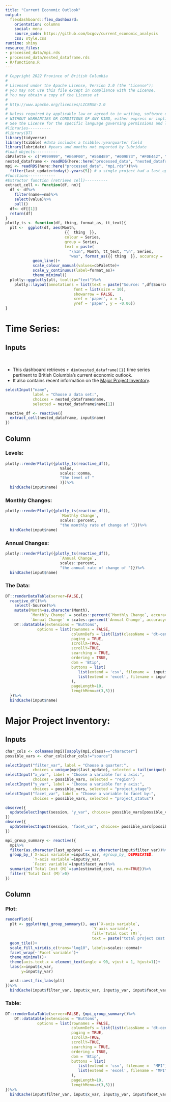 ```yaml
---
title: "Current Economic Outlook"
output:
  flexdashboard::flex_dashboard:
    orientation: columns
    social: menu
    source_code: https://github.com/bcgov/current_economic_analysis
    css: style.css
runtime: shiny
resource_files:
- processed_data/mpi.rds
- processed_data/nested_dataframe.rds
- R/functions.R
---
```

  
```r
# Copyright 2022 Province of British Columbia
#
# Licensed under the Apache License, Version 2.0 (the "License");
# you may not use this file except in compliance with the License.
# You may obtain a copy of the License at
#
# http://www.apache.org/licenses/LICENSE-2.0
#
# Unless required by applicable law or agreed to in writing, software distributed under the License is distributed on an "AS IS" BASIS,
# WITHOUT WARRANTIES OR CONDITIONS OF ANY KIND, either express or implied.
# See the License for the specific language governing permissions and limitations under the License.
#libraries----------
#library(DT)
library(tidyverse)
library(tsibble) #data includes a tsibble::yearquarter field
library(lubridate) #years and months not exported by lubridate
#load objects----------
cbPalette <- c("#999999", "#E69F00", "#56B4E9", "#009E73", "#F0E442", "#0072B2", "#D55E00", "#CC79A7")
nested_dataframe <- readRDS(here::here("processed_data", "nested_dataframe.rds"))
mpi <- readRDS(here::here("processed_data", "mpi.rds"))%>%
  filter(last_update>today()-years(5)) # a single project had a last_update value of 2016?
#functions------------
#Extractor function (retrieve cell)---------- 
extract_cell <- function(df, nm){
  df <- df%>%
    filter(name==nm)%>%
    select(value)%>%
    pull()
  df<- df[[1]]
  return(df)
}
plotly_ts <- function(df, thing, format_as, tt_text){
  plt <-  ggplot(df, aes(Month, 
                          {{  thing  }}, 
                          colour = Series,
                          group = Series,
                          text = paste(
                            "\nIn", Month, tt_text, "\n", Series,   
                            "was", format_as({{ thing  }}, accuracy = .01))))+
            geom_line()+
            scale_colour_manual(values=cbPalette)+
            scale_y_continuous(label=format_as)+
            theme_minimal()
  plotly::ggplotly(plt, tooltip="text")%>%
    plotly::layout(annotations = list(text = paste("Source: ",df$Source[1]),
                              font = list(size = 10),
                              showarrow = FALSE,
                              xref = 'paper', x = 1,
                              yref = 'paper', y = -0.06))
}
```


Time Series:
=====================================  
 
 Inputs {.sidebar}
-------------------------------------

<br>

- This dashboard retrieves `r dim(nested_dataframe)[1]` time series pertinent to British Columbia's current economic outlook. 
- It also contains recent information on the [Major Project Inventory](https://richard-martin.shinyapps.io/Major_Project_Inventory/).


```r
selectInput("name", 
            label = "Choose a data set:",
            choices = nested_dataframe$name, 
            selected = nested_dataframe$name[1])

reactive_df <- reactive({
  extract_cell(nested_dataframe, input$name)
})
```




Column {.tabset}
-----------------------------------------------------------------------

### Levels:

```r
plotly::renderPlotly({plotly_ts(reactive_df(), 
                        Value, 
                        scales::comma,
                        "the level of "
                        )})%>%
  bindCache(input$name)
```

### Monthly Changes:

```r
plotly::renderPlotly({plotly_ts(reactive_df(),
                        `Monthly Change`, 
                        scales::percent,
                        "the monthly rate of change of ")})%>%
  bindCache(input$name)
```

### Annual Changes:

```r
plotly::renderPlotly({plotly_ts(reactive_df(), 
                        `Annual Change`, 
                        scales::percent,
                        "the annual rate of change of ")})%>%
  bindCache(input$name)
```

### The Data:
  
```r
DT::renderDataTable(server=FALSE,{
  reactive_df()%>%
    select(-Source)%>%
    mutate(Month=as.character(Month),
           `Monthly Change` = scales::percent(`Monthly Change`, accuracy=.1),
           `Annual Change` = scales::percent(`Annual Change`, accuracy=.1))%>%
    DT::datatable(extensions = "Buttons", 
              options = list(rownames = FALSE, 
                             columnDefs = list(list(className = 'dt-center', targets = "_all")),
                             paging = TRUE,
                             scrollX=TRUE,
                             scrollY=TRUE,
                             searching = TRUE,
                             ordering = TRUE,
                             dom = 'Btip',
                             buttons = list(
                                list(extend = 'csv', filename =  input$name),
                                list(extend = 'excel', filename = input$name)
                             ),
                             pageLength=10, 
                             lengthMenu=c(3,5)))
  })%>%
  bindCache(input$name)
```

Major Project Inventory: 
=====================================     

Inputs {.sidebar}
-------------------------------------

```r
char_cols <- colnames(mpi)[sapply(mpi,class)=="character"]
possible_vars <- char_cols[char_cols!="source"]

selectInput("filter_var", label = "Choose a quarter:",
            choices = unique(mpi$last_update), selected = tail(unique(mpi$last_update)))
selectInput("x_var", label = "Choose a variable for x axis:",
            choices = possible_vars, selected = "region")
selectInput("y_var", label = "Choose a variable for y axis:",
            choices = possible_vars, selected = "project_stage")
selectInput("facet_var", label = "Choose a variable to facet by:",
            choices = possible_vars, selected = "project_status")

observe({
  updateSelectInput(session, "y_var", choices= possible_vars[possible_vars!=input$x_var])
})
observe({
  updateSelectInput(session, "facet_var", choices= possible_vars[possible_vars!=input$x_var & possible_vars!=input$y_var])
})

mpi_group_summary <- reactive({
  mpi%>%
  filter(as.character(last_update) == as.character(input$filter_var))%>%
  group_by_(`X-axis variable`=input$x_var, #group_by_ DEPRECATED.
            `Y-axis variable`=input$y_var,
            `Facet variable`=input$facet_var)%>%
  summarize(`Total Cost (M)`=sum(estimated_cost, na.rm=TRUE))%>%
  filter(`Total Cost (M)`>0)
})
```

Column {.tabset}
-----------------------------------------------------------------------

### Plot:

```r

renderPlot({
  plt <- ggplot(mpi_group_summary(), aes(`X-axis variable`, 
                                      `Y-axis variable`, 
                                      fill=`Total Cost (M)`,
                                      text = paste("total project cost is", scales::comma(`Total Cost (M)`), "Million.")))+
  geom_tile()+
  scale_fill_viridis_c(trans="log10", labels=scales::comma)+
  facet_wrap(~`Facet variable`)+
  theme_minimal()+ 
  theme(axis.text.x = element_text(angle = 90, vjust = 1, hjust=1))+
  labs(x=input$x_var,
       y=input$y_var)

  aest::aest_fix_labs(plt)  
})%>%
  bindCache(input$filter_var, input$x_var, input$y_var, input$facet_var)
```

### Table:
  
```r
DT::renderDataTable(server=FALSE, {mpi_group_summary()%>%
    DT::datatable(extensions = "Buttons", 
              options = list(rownames = FALSE, 
                             columnDefs = list(list(className = 'dt-center', targets = "_all")),
                             paging = TRUE,
                             scrollX=TRUE,
                             scrollY=TRUE,
                             searching = TRUE,
                             ordering = TRUE,
                             dom = 'Btip',
                             buttons = list(
                                list(extend = 'csv', filename =  "MPI"),
                                list(extend = 'excel', filename = "MPI")
                             ),
                             pageLength=10, 
                             lengthMenu=c(3,5)))
})%>%
  bindCache(input$filter_var, input$x_var, input$y_var, input$facet_var)
```

